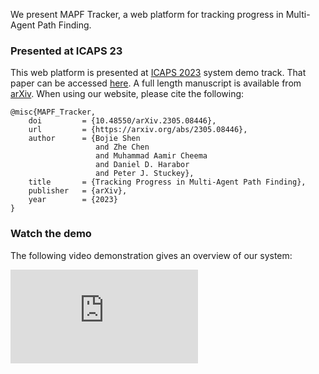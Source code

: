 We present MAPF Tracker, a web platform for tracking progress in Multi-Agent Path Finding.

### Presented at ICAPS 23

This web platform is presented at [ICAPS 2023](https://icaps23.icaps-conference.org) system demo track. That paper can be accessed [here](https://icaps23.icaps-conference.org/demos/papers/255_paper.pdf). A full length manuscript is available from [arXiv](https://arxiv.org/abs/2305.08446). When using our website, please cite the following:

```
@misc{MAPF_Tracker,
    doi         = {10.48550/arXiv.2305.08446},
    url         = {https://arxiv.org/abs/2305.08446},
    author      = {Bojie Shen
                   and Zhe Chen
                   and Muhammad Aamir Cheema
                   and Daniel D. Harabor
                   and Peter J. Stuckey},
    title       = {Tracking Progress in Multi-Agent Path Finding},
    publisher   = {arXiv},
    year        = {2023}
}
```

### Watch the demo

The following video demonstration gives an overview of our system:

<iframe
  style={{ width: "100%", aspectRatio: 16 / 9 }}
  src="https://www.youtube.com/embed/qtG6-h4FZxU?si=EMIsB57k0xLpr7nY"
  title="YouTube video player"
  frameborder="0"
  allow="accelerometer; autoplay; clipboard-write; encrypted-media; gyroscope; picture-in-picture; web-share"
  referrerpolicy="strict-origin-when-cross-origin"
  allowfullscreen
></iframe>
